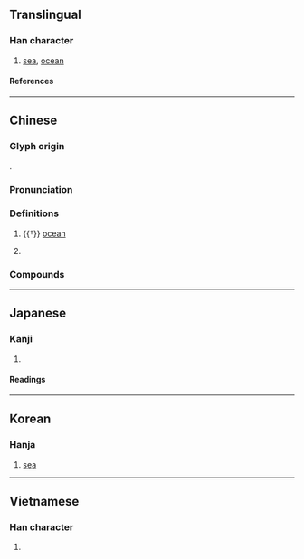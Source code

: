 {{character info}}
{{character info|0x2F915}}
==Translingual==

===Han character===
{{Han char|rn=85|rad=水|as=16|sn=19|four=30117|canj=EYNV|ids=⿰氵嬴}}

# [[sea]], [[ocean]]

====References====
{{Han ref|kx=0660.040|dkj=18656|dj=1069.240|hdz=31785.010|uh=701B}}

----

==Chinese==
{{zh-forms}}

===Glyph origin===
{{Han etym}}
{{Han compound|水|嬴|t1=water|c1=s|c2=p|ls=psc|}}.

===Pronunciation===
{{zh-pron
|m=yíng
|m-s=
|c=jing4
|c-t=
|g=
|h=pfs=
|j=
|mb=
|md=
|mn=êng
|mn-t=
|w=
|x=
|mc=y
|oc=y
|cat=n,pn
}}

===Definitions===
{{zh-hanzi}}

# {{†}} [[ocean]]
#: {{zh-syn|洋}}
# {{surname|zh}}

===Compounds===
{{zh-der|東瀛|滄瀛|瀛奎律髓|瀛寰|瀛州|瀛洲|瀛洲玉雨|瀛海|瀛臺|瀛表|登瀛州|蓬瀛|蓬瀛仙境}}

----

==Japanese==

===Kanji===
{{ja-kanji|grade=|rs=水16}}

# {{rfdef|ja|sort=水16}}

====Readings====
{{ja-readings
|on=えい
|kun=うみ
}}

----

==Korean==

===Hanja===
{{ko-hanja|영}}

# [[sea]]

----

==Vietnamese==

===Han character===
{{vi-readings|rs=水16|reading=doanh}}

# {{rfdef|vi|sort=水16}}